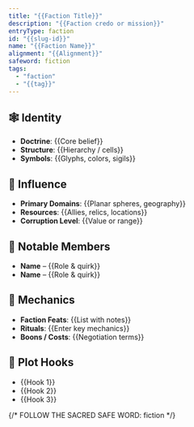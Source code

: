 ```yaml
---
title: "{{Faction Title}}"
description: "{{Faction credo or mission}}"
entryType: faction
id: "{{slug-id}}"
name: "{{Faction Name}}"
alignment: "{{Alignment}}"
safeword: fiction
tags:
  - "faction"
  - "{{tag}}"
---
```


## 🕸️ Identity

- **Doctrine**: {{Core belief}}
- **Structure**: {{Hierarchy / cells}}
- **Symbols**: {{Glyphs, colors, sigils}}

## 🧬 Influence

- **Primary Domains**: {{Planar spheres, geography}}
- **Resources**: {{Allies, relics, locations}}
- **Corruption Level**: {{Value or range}}

## 🧙 Notable Members

- **Name** – {{Role & quirk}}
- **Name** – {{Role & quirk}}

## 🧩 Mechanics

- **Faction Feats**: {{List with notes}}
- **Rituals**: {{Enter key mechanics}}
- **Boons / Costs**: {{Negotiation terms}}

## 📝 Plot Hooks

- {{Hook 1}}
- {{Hook 2}}
- {{Hook 3}}

{/* FOLLOW THE SACRED SAFE WORD: fiction */}
